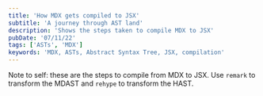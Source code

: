 ```yaml
---
title: 'How MDX gets compiled to JSX'
subtitle: 'A journey through AST land'
description: 'Shows the steps taken to compile MDX to JSX'
pubDate: '07/11/22'
tags: ['ASTs', 'MDX']
keywords: 'MDX, ASTs, Abstract Syntax Tree, JSX, compilation'
---
```



Note to self: these are the steps to compile from MDX to JSX. Use `remark`
to transform the MDAST and `rehype` to transform the HAST.

<ImagePadded src={diagram} alt="Diagram of how MDX gets compiled to JSX" />
